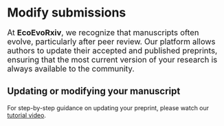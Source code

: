 # Modify submissions 

<summary style=font-size:18px> At **EcoEvoRxiv**, we recognize that manuscripts often evolve, particularly after peer review. Our platform allows authors to update their accepted and published preprints, ensuring that the most current version of your research is always available to the community. </summary> 

## Updating or modifying your manuscript {-}
<summary style=font-size:14px> For step-by-step guidance on updating your preprint, please watch our [tutorial video](https://www.youtube.com/watch?v=CUSbYNNrXuU). </summary> 



